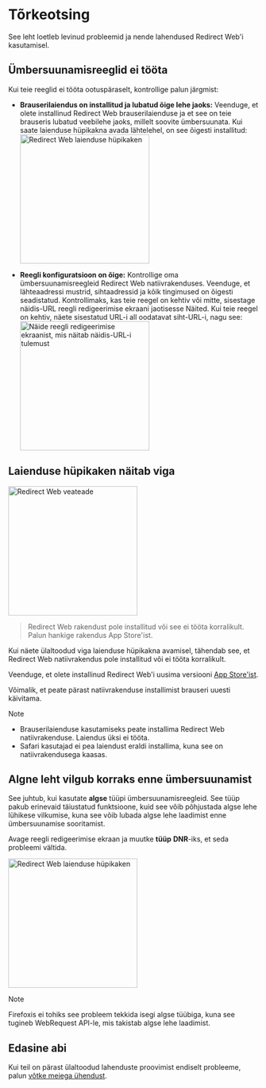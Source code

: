 
# Tõrkeotsing

See leht loetleb levinud probleemid ja nende lahendused Redirect Web'i kasutamisel.

<TOCInline toc={toc} />

## Ümbersuunamisreeglid ei tööta

Kui teie reeglid ei tööta ootuspäraselt, kontrollige palun järgmist:

- **Brauserilaiendus on installitud ja lubatud õige lehe jaoks:** Veenduge, et olete installinud Redirect Web brauserilaienduse ja et see on teie brauseris lubatud veebilehe jaoks, millelt soovite ümbersuunata. Kui saate laienduse hüpikakna avada lähtelehel, on see õigesti installitud:
    <Image src={ExtensionPopup} alt="Redirect Web laienduse hüpikaken" width="260" hasShadow/>

- **Reegli konfiguratsioon on õige:** Kontrollige oma ümbersuunamisreegleid Redirect Web natiivrakenduses. Veenduge, et lähteaadressi mustrid, sihtaadressid ja kõik tingimused on õigesti seadistatud. Kontrollimaks, kas teie reegel on kehtiv või mitte, sisestage näidis-URL reegli redigeerimise ekraani jaotisesse Näited. Kui teie reegel on kehtiv, näete sisestatud URL-i all oodatavat siht-URL-i, nagu see:
    <Image src={RuleEditExampleResult} alt="Näide reegli redigeerimise ekraanist, mis näitab näidis-URL-i tulemust" width="260" hasShadow/>

## Laienduse hüpikaken näitab viga

<Image src={ErrorOverlay} alt="Redirect Web veateade" width="260" hasShadow hasRoundedCorners/>

> Redirect Web rakendust pole installitud või see ei tööta korralikult.  
> Palun hankige rakendus App Store'ist.

Kui näete ülaltoodud viga laienduse hüpikakna avamisel, tähendab see, et Redirect Web natiivrakendus pole installitud või ei tööta korralikult.

Veenduge, et olete installinud Redirect Web'i uusima versiooni [App Store'ist](https://apps.apple.com/app/id1571283503).

Võimalik, et peate pärast natiivrakenduse installimist brauseri uuesti käivitama.

> [!NOTE]
> * Brauserilaienduse kasutamiseks peate installima Redirect Web natiivrakenduse. Laiendus üksi ei tööta.
> * Safari kasutajad ei pea laiendust eraldi installima, kuna see on natiivrakendusega kaasas.

## Algne leht vilgub korraks enne ümbersuunamist

See juhtub, kui kasutate **algse** tüüpi ümbersuunamisreegleid. See tüüp pakub erinevaid täiustatud funktsioone, kuid see võib põhjustada algse lehe lühikese vilkumise, kuna see võib lubada algse lehe laadimist enne ümbersuunamise sooritamist.

Avage reegli redigeerimise ekraan ja muutke **tüüp** **DNR**-iks, et seda probleemi vältida.

<Image src={EditRuleDnr} alt="Redirect Web laienduse hüpikaken" height="260" hasShadow hasRoundedCorners/>

> [!NOTE]
> Firefoxis ei tohiks see probleem tekkida isegi algse tüübiga, kuna see tugineb WebRequest API-le, mis takistab algse lehe laadimist.

## Edasine abi

Kui teil on pärast ülaltoodud lahenduste proovimist endiselt probleeme, palun [võtke meiega ühendust](/contact-us).

